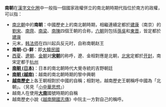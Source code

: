 '''南朝'''在[[漢字文化圈|漢字文化圈]]中一般指一個國家政權併立的南北朝時期代指位於南方的政權，可以指：
* [[南北朝|南北朝]]中的'''南朝'''：中國歷史上的南北朝時期，相繼連續定都於[[建康|建康]]（南京）的[[劉宋|劉宋]]、[[南齊|南齊]]、[[南梁|南梁]]、[[南陳|南陳]]四個王朝的合称，[[六朝|六朝]]则包括[[孫吳|孫吳]]和[[東晋|東晋]]，皆定都於[[建康|建康]]
* 元末，[[韩法师|韩法师]]在四川起兵反元时，自称南朝赵王
* '''南朝-{}-鲜'''：即[[大韓民國|大韓民國]]
* [[西夏|西夏]]、[[遼朝|遼朝]]、[[金朝|金朝]]对'''[[宋朝|宋朝]]'''的称呼，遼、金相對應是北朝，[[北宋|北宋]]定都於[[开封|开封]]，南宋定都于[[杭州|杭州]]
* '''[[南朝_(日本)|南朝 (日本)]]'''：日本的南北朝時代大覺寺統的吉野朝廷
* '''[[黎中興朝|南朝 (越南)]]'''：越南的南北朝時期的黎中興朝
* '''[[越南歷史|越南歷史]]'''上各王朝相對於中國的自稱；相對地，越南歷史王朝稱呼中國為「北朝」。（另見「[[小中華思想|小中華思想]]」）
* 越南人在使用'''[[阮朝|大南]]'''國號時期的自稱
* 越南歷史小說《[[越南開國志傳|越南開國志傳]]》中阮主一方對自己的稱呼。

{{disambig|cat=二字亞洲相關消歧義}}